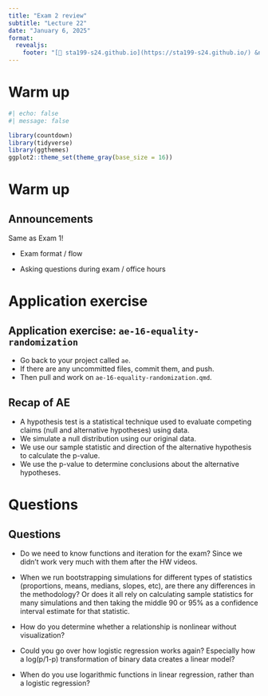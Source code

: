 ```yaml
---
title: "Exam 2 review"
subtitle: "Lecture 22"
date: "January 6, 2025"
format: 
  revealjs:
    footer: "[🔗 sta199-s24.github.io](https://sta199-s24.github.io/) &nbsp;·&nbsp; [❓ Ask on Ed](https://edstem.org/us/courses/50730)"
---
```


# Warm up

```r
#| echo: false
#| message: false

library(countdown)
library(tidyverse)
library(ggthemes)
ggplot2::theme_set(theme_gray(base_size = 16))
```

# Warm up

## Announcements

Same as Exam 1!

-   Exam format / flow

-   Asking questions during exam / office hours

# Application exercise

## Application exercise: `ae-16-equality-randomization` {.smaller}

::: appex
-   Go back to your project called `ae`.
-   If there are any uncommitted files, commit them, and push.
-   Then pull and work on `ae-16-equality-randomization.qmd`.
:::

## Recap of AE {.smaller}

-   A hypothesis test is a statistical technique used to evaluate competing claims (null and alternative hypotheses) using data.
-   We simulate a null distribution using our original data.
-   We use our sample statistic and direction of the alternative hypothesis to calculate the p-value.
-   We use the p-value to determine conclusions about the alternative hypotheses.

# Questions

## Questions {.smaller}

::: incremental
-   Do we need to know functions and iteration for the exam?
    Since we didn’t work very much with them after the HW videos.

-   When we run bootstrapping simulations for different types of statistics (proportions, means, medians, slopes, etc), are there any differences in the methodology?
    Or does it all rely on calculating sample statistics for many simulations and then taking the middle 90 or 95% as a confidence interval estimate for that statistic.

-   How do you determine whether a relationship is nonlinear without visualization?

-   Could you go over how logistic regression works again?
    Especially how a log(p/1-p) transformation of binary data creates a linear model?

-   When do you use logarithmic functions in linear regression, rather than a logistic regression?
:::
